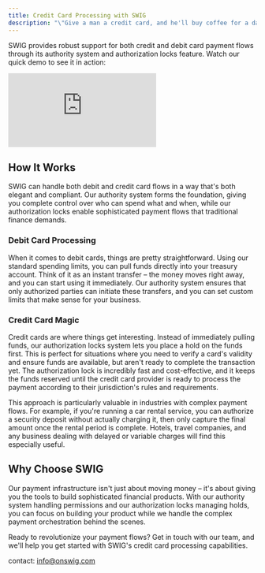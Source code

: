 ```yaml
---
title: Credit Card Processing with SWIG
description: "\"Give a man a credit card, and he'll buy coffee for a day. Teach him to Swig, and he'll sign for it himself.\"— DeFi Proverb"
---
```


SWIG provides robust support for both credit and debit card payment flows through its authority system and authorization locks feature. Watch our quick demo to see it in action:

<iframe src="https://www.loom.com/embed/faea0d83990e463ba6e62e12902332b0?sid=d7708a10-0851-4b62-a50e-3155e1ee25c3" frameborder="0" webkitallowfullscreen mozallowfullscreen allowfullscreen ></iframe>

## How It Works

SWIG can handle both debit and credit card flows in a way that's both elegant and compliant. Our authority system forms the foundation, giving you complete control over who can spend what and when, while our authorization locks enable sophisticated payment flows that traditional finance demands.

### Debit Card Processing
When it comes to debit cards, things are pretty straightforward. Using our standard spending limits, you can pull funds directly into your treasury account. Think of it as an instant transfer – the money moves right away, and you can start using it immediately. Our authority system ensures that only authorized parties can initiate these transfers, and you can set custom limits that make sense for your business.

### Credit Card Magic
Credit cards are where things get interesting. Instead of immediately pulling funds, our authorization locks system lets you place a hold on the funds first. This is perfect for situations where you need to verify a card's validity and ensure funds are available, but aren't ready to complete the transaction yet. The authorization lock is incredibly fast and cost-effective, and it keeps the funds reserved until the credit card provider is ready to process the payment according to their jurisdiction's rules and requirements.

This approach is particularly valuable in industries with complex payment flows. For example, if you're running a car rental service, you can authorize a security deposit without actually charging it, then only capture the final amount once the rental period is complete. Hotels, travel companies, and any business dealing with delayed or variable charges will find this especially useful.


## Why Choose SWIG

Our payment infrastructure isn't just about moving money – it's about giving you the tools to build sophisticated financial products. With our authority system handling permissions and our authorization locks managing holds, you can focus on building your product while we handle the complex payment orchestration behind the scenes.

Ready to revolutionize your payment flows? Get in touch with our team, and we'll help you get started with SWIG's credit card processing capabilities.

contact: info@onswig.com